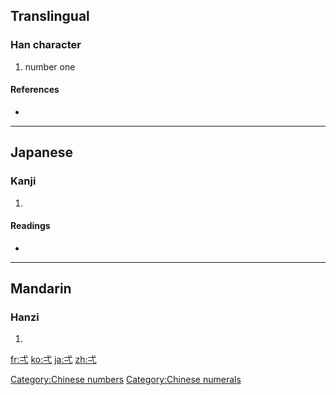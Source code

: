 {{see|搋}}
==Translingual==

===Han character===
{{Han char|rn=56|rad=弋|as=01|sn=4|four=|canj=戈心一 (IPM), X戈心一 (XIPM)}}

# number one

====References====
* {{Han ref|kx=0355.020|dkj=09658|dj=0670.180|hdz=10558.030|uh=5F0C|ud=24332}}

[[Category:Chinese numbers]]
[[Category:Chinese numerals]]
----

==Japanese==

===Kanji===
{{ja-kanji|grade=|rs=弋01}}

# {{defn|Japanese}}

====Readings====
* {{ja-readings|on=[[いつ]] (itsu), [[いち]] (ichi)|kun=[[ひとつ]] (hitotsu)}}

----

==Mandarin==

===Hanzi===
{{cmn-hanzi|pin=[[yī]] ([[yi1]])|wg=i<sup>1</sup>}}

# {{defn|Mandarin}}

[[fr:弌]]
[[ko:弌]]
[[ja:弌]]
[[zh:弌]]